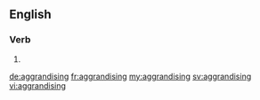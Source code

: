 ==English==

===Verb===
{{head|en}}

# {{present participle of|aggrandise|lang=en}}

[[de:aggrandising]]
[[fr:aggrandising]]
[[my:aggrandising]]
[[sv:aggrandising]]
[[vi:aggrandising]]